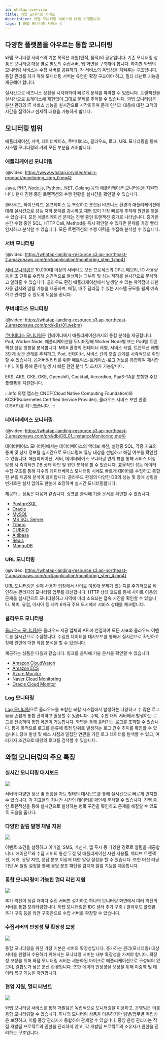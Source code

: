 ```yaml
---
id: whatap-overview
title: 와탭 모니터링 서비스
description: 와탭 모니터링 서비스에 대해 소개합니다.
tags: [ 와탭 모니터링 서비스 ]
---
```


## 다양한 플랫폼을 아우르는 통합 모니터링

와탭 모니터링 서비스의 기본 목적은 자원(인적, 물적)의 공유입니다. 기존 모니터링 상품은 모니터링 대상 별로 별도의 수집서버, 웹 화면을 구축해야 합니다. 하지만 와탭의 모니터링 서비스는 수집 서버를 공유하되, 각 서비스의 독립성을 지켜주는 구조입니다. 통합 관리를 하기 위해 모니터링 서버는 유연한 확장 구조여야 하고, 멀티 테넌트 기능을 제공해야 합니다.

실시간으로 비즈니스 상황을 시각화하여 빠르게 문제를 파악할 수 있습니다. 트랜잭션을 실시간으로 트레이스해 재현없이 그대로 문제를 추적할 수 있습니다. 와탭 모니터링은 분산 환경의 IT 서비스 성능을 실시간으로 시각화하여 문제 인식과 대응에 대한 고객의 시간을 절약하고 선제적 대응을 가능하게 합니다.

## 모니터링 범위

애플리케이션, 서버, 데이터베이스, 쿠버네티스, 클라우드, 로그, URL 모니터링을 통해 시스템 모니터링의 거의 모든 부분을 커버합니다.

### 애플리케이션 모니터링

{@video: https://www.whatap.io/video/main-product/monitoring_step_0.mp4}

[Java](../java/introduction), [PHP](../apm/php/apm-introduction), [Node.js](../nodejs/introduction), [Python](../apm/python-intro), [.NET](../apm/dotnet-intro), [Golang](../apm/golang-intro) 등의 애플리케이션 모니터링을 지원합니다. 현재 진행 중인 트랜잭션의 수행 현황을 실시간을 확인할 수 있습니다. 

클라우드, 하이브리드, 온프레미스 등 복잡하고 분산된 비즈니스 환경의 애플리케이션에 대해 실시간으로 성능 저하 문제를 감시하고 재현 없이 가장 빠르게 추적해 원인을 찾을 수 있습니다. 모든 애플리케이션 문제는 진행 중인 트랜잭션 증가로 나타납니다. 증가한 순간 수행 중인 SQL, HTTP Call, Method를 즉시 확인할 수 있다면 문제를 가장 빨리 인지하고 분석할 수 있습니다. 모든 트랜잭션의 수행 이력을 수집해 분석할 수 있습니다.

### 서버 모니터링

{@video: https://whatap-landing-resource.s3.ap-northeast-2.amazonaws.com/prd/application/monitoring_step_1.mp4}

[서버 모니터링](../server/server-intro)은 10,000대 이상의 서버라도 모든 프로세스의 CPU, 메모리, IO 사용량 등을 초 단위로 수집해 순간적으로 발생하는 과부하 및 성능 저하를 실시간으로 분석하고 알려줄 수 있습니다. 클라우드 환경 애플리케이션에서 발생할 수 있는 취약점에 대한 자동 감지와 알림 기능을 제공하며, 매월, 매주 달라질 수 있는 시스템 규모를 쉽게 예측하고 관리할 수 있도록 도움을 줍니다.

### 쿠버네티스 모니터링

{@video: https://whatap-landing-resource.s3.ap-northeast-2.amazonaws.com/prd/k8s/01.webm}

[쿠버네티스 모니터링](../kubernetes/kubernetes-intro)은 컨테이너에서 애플리케이션까지의 통합 분석을 제공합니다. Pod, Worker Node, 애플리케이션을 모니터링해 Worker Node별 또는 Pod별 트랜잭션 성능 영향을 분석합니다. MSA 환경의 컨테이너 레벨, 서비스 레벨, 트랜잭션 레벨 3단계 상관 관계를 추적하고, Pod, 컨테이너, 서비스 간의 호출 관계를 시각적으로 확인할 수 있습니다. 옵저버빌리티를 위한 메트릭스-트레이스-로그 정보를 통합하여 제시합니다. 이를 통해 문제 발생 시 빠른 원인 분석 및 조치가 가능합니다.

EKS, AKS, GKE, OKE, Openshift, Cocktail, Accordion, PaaS-TA를 포함한 주요 플랫폼을 지원합니다.

:::info
와탭 랩스는 CNCF(Cloud Native Computing Foundation)와 KCSP(Kubernetes Certified Service Provider), 클라우드 서비스 보안 인증(CSAP)를 획득했습니다.
:::

### 데이터베이스 모니터링

{@video: https://whatap-landing-resource.s3.ap-northeast-2.amazonaws.com/prd/db/DB_01_instanceMonitoring.mp4}

데이터베이스 모니터링에서는 데이터베이스의 액티브 세션, 실행중 SQL, 각종 지표의 통계 및 상세 정보를 실시간으로 모니터링해 튜닝 대상을 선별하고 해결 여부를 확인할 수 있습니다. 애플리케이션, 서버, 데이터베이스 모니터링 연계 뷰를 통해 서비스 이상 발생 시 즉각적인 DB 상태 확인 및 원인 분석을 할 수 있습니다. 효율적인 성능 데이터 수집 구조를 통해 다수의 데이터베이스 모니터링 시에도 빠르게 데이터를 수집하고 통합된 뷰를 제공해 분석이 용이합니다. 클라우드 환경의 다양한 DB의 성능 및 장애 상황을 번거로운 설치 없이도 한눈에 조망하며 실시간 모니터링합니다.

제공하는 상품은 다음과 같습니다. 링크를 클릭해 기술 문서를 확인할 수 있습니다.

* [PostgreSQL](../postgresql/db-monitoring-intro)
* [Oracle](../oracle/db-monitoring-intro)
* [MySQL](../mysql/db-monitoring-intro)
* [MS SQL Server](../mssql/db-monitoring-intro)
* [Tibero](../tibero/db-monitoring-intro)
* [CUBRID](../cubrid/db-monitoring-intro)
* [Altibase](../altibase/db-monitoring-intro)
* [Redis](../redis/db-monitoring-intro)
* [MongoDB](../mongodb/db-monitoring-intro)

### URL 모니터링

{@video: https://whatap-landing-resource.s3.ap-northeast-2.amazonaws.com/prd/application/monitoring_step_4.mp4}

[URL 모니터링](../url/url-intro)은 실제 사용자 입장에서 사이트 이용에 문제가 있는지를 주기적으로 확인하는 관리자의 모니터링 업무를 대신합니다. HTTP 상태 코드를 통해 사이트 이용의 문제를 실시간으로 모니터링하고 지역에 따라 소요되는 접속 시간을 확인할 수 있습니다. 북미, 유럽, 아시아 등 세계 6개국 주요 도시에서 서비스 상태를 체크합니다.

### 클라우드 모니터링

[클라우드 모니터링](../ref-cloud/cloud)은 클라우드 제공 업체의 API에 연결하여 모든 지표와 클라우드 이벤트를 실시간으로 수집합니다. 수집한 데이터를 대시보드를 통해서 실시간으로 확인하고 장애 원인에 대한 직접 분석을 할 수 있습니다.

제공하는 상품은 다음과 같습니다. 링크를 클릭해 기술 문서를 확인할 수 있습니다.

* [Amazon CloudWatch](../amazon-cloudwatch/install-agent)
* [Amazon ECS](../amazon-ecs/introduction)
* [Azure Monitor](../azure/install-agent)
* [Naver Cloud Monitoring](../ncloud/install-agent)
* [Oracle Cloud Monitor](../oracle-cloud/install-agent)

### Log 모니터링

[Log 모니터링](../log/log-intro)으로 클라우드를 포함한 복합 시스템에서 발생하는 다양하고 수 많은 로그들을 손쉽게 통합 관리하고 활용할 수 있습니다. 수백, 수천 대의 서버에서 발생하는 로그를 전송하여 통합 확인이 가능합니다. 화면을 통해 흘러가는 로그를 조회할 수 있습니다. 통계 목적으로 로그를 분류해 특정 단위로 발생하는 로그 건수 추이를 확인할 수 있습니다. 장애 발생 및 해소 시점과 밀접한 연관을 가진 로그 데이터를 탐색할 수 있고, 여러가지 조건으로 대량의 로그를 검색할 수 있습니다.

## 와탭 모니터링의 주요 특징

### 실시간 모니터링 대시보드

![](https://www.whatap.io/ko/blog/35/img/blog_35_3.webp)

서버의 다양한 정보 및 현황을 차트 형태의 대시보드를 통해 실시간으로 빠르게 인지할 수 있습니다. 각 지표들의 지나간 시간의 데이터를 확인해 분석할 수 있습니다. 진행 중인 트랜잭션을 통해 실시간으로 발생하는 병목 구간을 확인하고 문제를 해결할 수 있도록 도움을 줍니다.

### 다양한 알림 발행 채널 지원

![](/img/overview-notification.png)

이벤트 조건을 설정하고 이메일, SMS, 메신저, 앱 푸시 등 다양한 경로로 알림을 제공합니다. 에이전트와 수집 서버의 통신 두절 및 애플리케이션 자원 사용률, 액티브 트랜잭션, 에러, 응답 지연, 응답 분포 이상에 대한 알림 설정을 할 수 있습니다. 또한 머신 러닝 기반 AI 알림 설정을 통해 응답 분포 패턴을 감지해 알림 기능을 제공합니다.

### 통합 모니터링이 가능한 멀티 리전 지원

![](https://www.whatap.io/img/platform/solution_06.jpg)

추가 리전이 생길 때마다 수집 서버만 설치하고 하나의 모니터링 화면에서 여러 리전의 서버를 통합 모리터링합니다. 와탭 모니터링은 IDC 센터 추가 구축 / 클라우드 플랫폼 추가 구축 등을 리전 구축만으로 수집 서버를 확장할 수 있습니다.

### 수집서버의 안정성 및 확장성 보장

![](https://www.whatap.io/img/platform/solution_07.jpg)

통합 모니터링을 위한 가장 기본은 서버의 확장성입니다. 증가하는 관리(모니터링) 대상 서버를 원활히 수용하기 위해서는 모니터링 서버는 내부 확장성을 가져야 합니다. 확장성 보장을 위해 와탭 모니터링 서버는 세분화된 마이크로 애플리케이션으로 구성되어 있으며, 결합도가 낮은 분산 환경입니다. 또한 데이터 안정성을 보장을 위해 이중화 및 데이터 복구 기능을 지원합니다.

### 협업 지원, 멀티 테넌트

![](https://www.whatap.io/img/platform/solution_08.jpg)

와탭 모니터링 서비스를 통해 개발팀은 독립적으로 모니터링을 이용하고, 운영팀은 이를 통합 모니터링할 수 있습니다. 하나의 모니터링 상품을 이용하지만 팀별/업무별 독립성은 보장하고, 이를 중앙 관리자가 통합하여 관제할 수 있습니다. 중앙 운영 관리자는 직접 개발팀 프로젝트의 권한을 관리하지 않고, 각 개발팀 프로젝트의 소유자가 권한을 관리하는 구조입니다.
